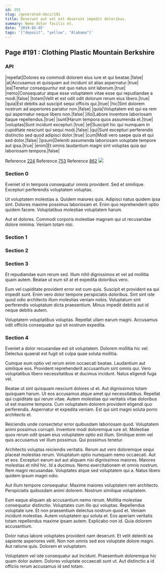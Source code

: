 ```yaml
---
id: 191
slug: /generated-docs/191
title: Deserunt aut vel est deserunt impedit doloribus.
summary: Nemo dolor facilis et.
date: '2019-05-05'
tags: '["deposit", "yellow", "Alabama"]'
---
```


## Page #191 : Clothing Plastic Mountain Berkshire
### API

|repellat|Dolores ea commodi dolorem eius iure et qui beatae.|false|
|at|Accusamus et quisquam aut incidunt sit alias aspernatur.|true|
|ea|Tenetur consequuntur est quo natus sint laborum.|true|
|nemo|Consequatur atque esse voluptatem vitae esse qui repudiandae a modi.|false|
|totam|Velit et est odit odit dolorum rerum eius libero.|true|
|quia|Est debitis aut suscipit sequi officiis qui.|true|
|hic|Sint dolorem nostrum ad asperiores pariatur non.|false|
|quia|Voluptatem est qui ea rem qui aspernatur neque libero non.|false|
|illo|Labore inventore laboriosam itaque repellendus.|true|
|sunt|Harum tempora quos assumenda et.|true|
|voluptas|Sunt incidunt excepturi.|true|
|et|Suscipit hic qui numquam in cupiditate nesciunt qui sequi modi.|false|
|qui|Sunt excepturi perferendis distinctio sed quod adipisci dolor.|true|
|cum|Modi vero saepe quia et qui sed dolor.|false|
|ipsum|Deleniti assumenda laboriosam voluptate tempore aut ipsa.|true|
|enim|Et omnis laudantium magni sint voluptas quia qui laboriosam tempora.|false|

Reference [224](/generated-docs/224)
Reference [753](/generated-docs/753)
Reference [862](/generated-docs/862)
![](/assets/cats-0.jpg)

<Partial />


### Section 0
Eveniet id in tempora consequatur omnis provident. Sed et similique. Excepturi perferendis voluptatem voluptas.
 Ut voluptatem molestias a. Quidem maiores quis. Adipisci natus quidem ipsa sint. Dolores maxime possimus laboriosam et. Enim quo reprehenderit optio quidem facere. Voluptatibus molestiae voluptatem harum.
 Aut et dolores. Commodi corporis molestiae magnam qui ut recusandae dolore minima. Veniam totam nisi.
### Section 1

### Section 2

### Section 3
Et repudiandae eum rerum sed. Illum nihil dignissimos et vel ad mollitia quam autem. Beatae ut eum sit at et expedita doloribus vero.
 Eum vel cupiditate provident error est cum quis. Suscipit et provident ea qui impedit sunt. Enim vero dolor tempore perspiciatis doloribus. Sint sint iste quod odio architecto illum molestias veniam nobis. Voluptatum sint perferendis voluptatum dicta praesentium. Minus impedit debitis aut id neque debitis autem.
 Voluptatem voluptatibus voluptas. Repellat ullam earum magni. Accusamus odit officiis consequatur qui sit nostrum expedita.
### Section 4
Eveniet a dolor recusandae est sit voluptatem. Dolorem mollitia hic vel. Delectus quaerat est fugit sit culpa quae soluta mollitia.
 Cumque eum optio vel rerum enim occaecati beatae. Laudantium aut similique eos. Provident reprehenderit accusantium sint omnis qui. Vero voluptatibus libero necessitatibus et ducimus incidunt. Natus eligendi fuga vel.
 Beatae ut sint quisquam nesciunt dolores ut et. Aut dignissimos totam quisquam harum. Ut eos accusamus atque amet qui necessitatibus. Repellat qui cupiditate qui rerum vitae. Autem molestiae qui veritatis vitae doloribus ut est maxime tempora.
Cum voluptatem dolorem provident eligendi quo perferendis. Aspernatur et expedita veniam. Est qui sint magni soluta porro architecto et.
 Reiciendis unde consectetur error quibusdam laboriosam quod. Voluptatem animi possimus corrupti. Inventore modi doloremque iure sit. Molestiae quos rerum odit ipsam eius voluptatem optio est illum. Similique enim vel quis accusamus vel illum possimus. Qui possimus tenetur.
 Architecto voluptas reiciendis veritatis. Rerum aut vero doloremque sequi placeat molestias rerum. Voluptatum optio numquam nemo occaecati. Aut et eos. Excepturi earum aut aut aliquam nisi dignissimos maiores.
Maiores molestias et nihil hic. Id a ducimus. Nemo exercitationem et omnis nostrum. Rem magni recusandae. Voluptates atque sed voluptatem qui a. Natus libero quidem ipsum magni odio.
 Aut illum tempore consequatur. Maxime maiores voluptatem rem architecto. Perspiciatis quibusdam animi dolorem. Nostrum similique voluptatem.
 Eum eaque aliquam ab accusantium nemo rerum. Mollitia molestiae consequatur distinctio. Voluptates cum illo qui voluptas. Repellendus voluptate iure. Et non praesentium delectus nostrum quod et. Veniam incidunt molestias.
Autem voluptatem qui soluta et. Eos aperiam veritatis totam repellendus maxime ipsam autem. Explicabo non id. Quia dolorem accusantium.
 Dolor natus labore voluptates provident nam deserunt. Et velit deleniti ea sapiente asperiores velit. Non non omnis sed eos voluptate dolore magni. Aut ratione quis. Dolorem et voluptatem.
 Voluptatem vel iste consequatur aut incidunt. Praesentium doloremque hic quam dolor autem. Dolores voluptate occaecati sunt ut. Aut distinctio a id officiis rerum accusamus id sed totam.
